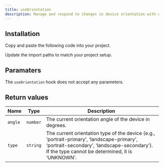 ---
title: useOrientation
description: Manage and respond to changes in device orientation with useOrientation.
---

<ComponentPreview name="demos/hooks/use-orientation" />

## Installation

<Steps>

<Step>Copy and paste the following code into your project.</Step>

<ComponentSource name="hooks/use-orientation" />

<Step>
  Update the import paths to match your project setup.
</Step>
</Steps>

## Paramaters

The `useOrientation` hook does not accept any parameters.

## Return values

| Name    | Type     | Description                                                                                                                                                                                 |
| ------- | -------- | ------------------------------------------------------------------------------------------------------------------------------------------------------------------------------------------- |
| `angle` | `number` | The current orientation angle of the device in degrees.                                                                                                                                     |
| `type`  | `string` | The current orientation type of the device (e.g., ‘portrait-primary’, ‘landscape-primary’, ‘portrait-secondary’, ‘landscape-secondary’). If the type cannot be determined, it is ‘UNKNOWN’. |
